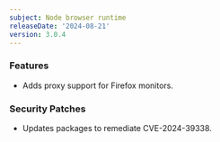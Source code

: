 ```yaml
---
subject: Node browser runtime
releaseDate: '2024-08-21'
version: 3.0.4
---
```


### Features

* Adds proxy support for Firefox monitors.

### Security Patches

* Updates packages to remediate CVE-2024-39338.
